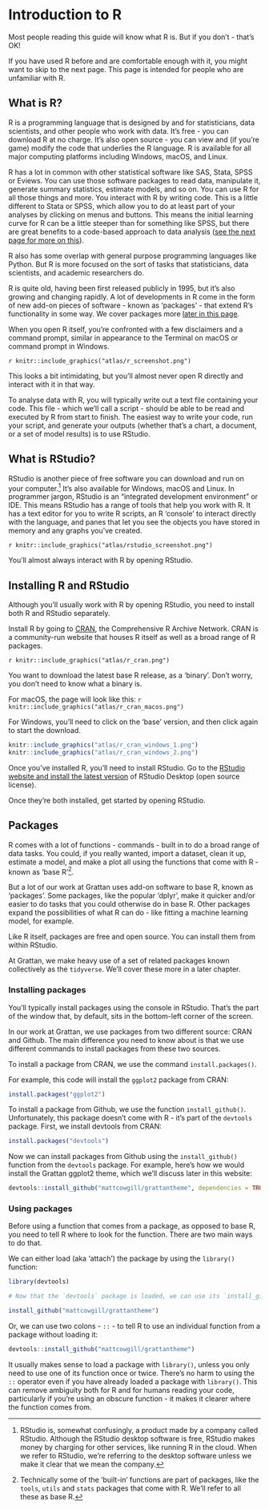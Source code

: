 # Introduction to R

Most people reading this guide will know what R is. But if you don't - that's OK! 

If you have used R before and are comfortable enough with it, you might want to skip to the next page. This page is intended for people who are unfamiliar with R.

## What is R?

R is a programming language that is designed by and for statisticians, data scientists, and other people who work with data. It's free - you can download R at no charge. It's also open source - you can view and (if you're game) modify the code that underlies the R language. R is available for all major computing platforms including Windows, macOS, and Linux.

R has a lot in common with other statistical software like SAS, Stata, SPSS or Eviews. You can use those software packages to read data, manipulate it, generate summary statistics, estimate models, and so on. You can use R for all those things and more. You interact with R by writing code. This is a little different to Stata or SPSS, which allow you to do at least part of your analyses by clicking on menus and buttons. This means the initial learning curve for R can be a little steeper than for something like SPSS, but there are great benefits to a code-based approach to data analysis ([see the next page for more on this](#why-script)).

R also has some overlap with general purpose programming languages like Python. But R is more focused on the sort of tasks that statisticians, data scientists, and academic researchers do.

R is quite old, having been first released publicly in 1995, but it's also growing and changing rapidly. A lot of developments in R come in the form of new add-on pieces of software - known as 'packages' - that extend R's functionality in some way. We cover packages more [later in this page](#packages). 

When you open R itself, you're confronted with a few disclaimers and a command prompt, similar in appearance to the Terminal on macOS or command prompt in Windows.

`r knitr::include_graphics("atlas/r_screenshot.png")`

This looks a bit intimidating, but you'll almost never open R directly and interact with it in that way.

To analyse data with R, you will typically write out a text file containing your code. This file - which we'll call a script - should be able to be read and executed by R from start to finish. The easiest way to write your code, run your script, and generate your outputs (whether that's a chart, a document, or a set of model results) is to use RStudio.

## What is RStudio?

RStudio is another piece of free software you can download and run on your computer.^[RStudio is, somewhat confusingly, a product made by a company called RStudio. Although the RStudio desktop software is free, RStudio makes money by charging for other services, like running R in the cloud. When we refer to RStudio, we're referring to the desktop software unless we make it clear that we mean the company.] It's also available for Windows, macOS and Linux. In programmer jargon, RStudio is an "integrated development environment" or IDE. This means RStudio has a range of tools that help you work with R. It has a text editor for you to write R scripts, an R 'console' to interact directly with the language, and panes that let you see the objects you have stored in memory and any graphs you've created. 

`r knitr::include_graphics("atlas/rstudio_screenshot.png")`

You'll almost always interact with R by opening RStudio. 

## Installing R and RStudio

Although you'll usually work with R by opening RStudio, you need to install both R and RStudio separately. 

Install R by going to [CRAN](https://cran.r-project.org), the Comprehensive R Archive Network. CRAN is a community-run website that houses R itself as well as a broad range of R packages. 

`r knitr::include_graphics("atlas/r_cran.png")`

You want to download the latest base R release, as a 'binary'. Don't worry, you don't need to know what a binary is.

For macOS, the page will look like this:
`r knitr::include_graphics("atlas/r_cran_macos.png")`

For Windows, you'll need to click on the 'base' version, and then click again to start the download.

```r
knitr::include_graphics("atlas/r_cran_windows_1.png")
knitr::include_graphics("atlas/r_cran_windows_2.png")
```

Once you've installed R, you'll need to install RStudio. Go to the [RStudio website and install the latest version](https://www.rstudio.com/products/rstudio/download/#download) of RStudio Desktop (open source license).

Once they're both installed, get started by opening RStudio. 

## Packages {#packages}

R comes with a lot of functions - commands - built in to do a broad range of data tasks. You could, if you really wanted, import a dataset, clean it up, estimate a model, and make a plot all using the functions that come with R - known as 'base R'^[Technically some of the 'built-in' functions are part of packages, like the `tools`, `utils` and `stats` packages that come with R. We'll refer to all these as base R.]. 

But a lot of our work at Grattan uses add-on software to base R, known as 'packages'. Some packages, like the popular 'dplyr', make it quicker and/or easier to do tasks that you could otherwise do in base R. Other packages expand the possibilities of what R can do - like fitting a machine learning model, for example.

Like R itself, packages are free and open source. You can install them from within RStudio.

At Grattan, we make heavy use of a set of related packages known collectively as the `tidyverse`. We'll cover these more in a later chapter.

### Installing packages

You'll typically install packages using the console in RStudio. That's the part of the window that, by default, sits in the bottom-left corner of the screen.

In our work at Grattan, we use packages from two different source: CRAN and Github. The main difference you need to know about is that we use different commands to install packages from these two sources.

To install a package from CRAN, we use the command `install.packages()`.

For example, this code will install the `ggplot2` package from CRAN:

```r
install.packages("ggplot2")
```

To install a package from Github, we use the function `install_github()`. Unfortunately, this package doesn't come with R - it's part of the `devtools` package. First, we install devtools from CRAN:

```r
install.packages("devtools")
```

Now we can install packages from Github using the `install_github()` function from the `devtools` package. For example, here's how we would install the Grattan ggplot2 theme, which we'll discuss later in this website:

```r
devtools::install_github("mattcowgill/grattantheme", dependencies = TRUE)
```

### Using packages

Before using a function that comes from a package, as opposed to base R, you need to tell R where to look for the function. There are two main ways to do that. 

We can either load (aka 'attach') the package by using the `library()` function:

```r
library(devtools)

# Now that the `devtools` package is loaded, we can use its `install_github()` function:

install_github("mattcowgill/grattantheme")
```

Or, we can use two colons - `::` - to tell R to use an individual function from a package without loading it:

```r
devtools::install_github("mattcowgill/grattantheme")
```

It usually makes sense to load a package with `library()`, unless you only need to use one of its function once or twice. There's no harm to using the `::` operator even if you have already loaded a package with `library()`. This can remove ambiguity both for R and for humans reading your code, particularly if you're using an obscure function - it makes it clearer where the function comes from.

